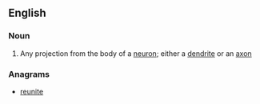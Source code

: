 ==English==

===Noun===
{{en-noun}}

# Any projection from the body of a [[neuron]]; either a [[dendrite]] or an [[axon]]

===Anagrams===
*[[reunite]]